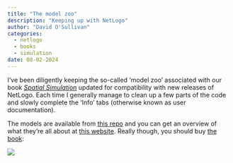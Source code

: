 ```yaml
---
title: "The model zoo"
description: "Keeping up with NetLogo"
author: "David O'Sullivan"
categories:
  - netlogo
  - books
  - simulation
date: 08-02-2024
---
```


I've been diligently keeping the so-called 'model zoo' associated with our book [_Spatial Simulation_](../../books.qmd#spatial-simulation-exploring-pattern-and-process) updated for compatibility with new releases of NetLogo. Each time I generally manage to clean up a few parts of the code and slowly complete the 'Info' tabs (otherwise known as user documentation).

The models are available from [this repo](https://github.com/DOSull/model-zoo) and you can get an overview of what they're all about at [this website](https://patternandprocess.org). Really though, you should buy [the book](../../books.qmd#spatial-simulation):

![](../../images/spatial-simulation.jpg)

